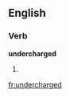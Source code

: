 ==English==

===Verb===
'''undercharged'''

# {{present participle of|[[undercharge]]}}

[[fr:undercharged]]